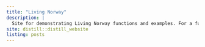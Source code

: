 ```yaml
---
title: "Living Norway"
description: |
  Site for demonstrating Living Norway functions and examples. For a full description of the project please visit https://livingnorway.no/.
site: distill::distill_website
listing: posts
---
```


